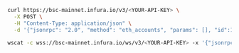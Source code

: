 
<Tabs>
  <TabItem value="cURL">

```bash
curl https://bsc-mainnet.infura.io/v3/<YOUR-API-KEY> \
  -X POST \
  -H "Content-Type: application/json" \
  -d '{"jsonrpc": "2.0", "method": "eth_accounts", "params": [], "id":1}'
```

  </TabItem>
  <TabItem value="WSS">

```bash
wscat -c wss://bsc-mainnet.infura.io/ws/v3/<YOUR-API-KEY> -x '{"jsonrpc": "2.0", "method": "eth_accounts", "params": [], "id":1}'
```

  </TabItem>
</Tabs>
